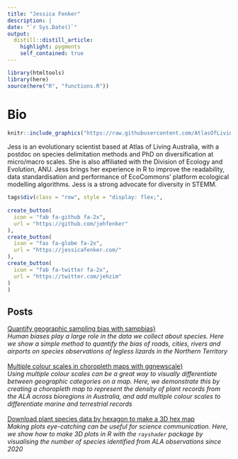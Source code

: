```yaml
---
title: "Jessica Fenker"
description: |
date: "`r Sys.Date()`"
output: 
  distill::distill_article:
    highlight: pygments
    self_contained: true
---
```

```r
library(htmltools)
library(here)
source(here("R", "functions.R"))
```
# Bio
:::float-image
```r
knitr::include_graphics("https://raw.githubusercontent.com/AtlasOfLivingAustralia/ala-labs/main/images/people/jess.jpg")
```
Jess is an evolutionary scientist based at Atlas of Living Australia, with a postdoc on species delimitation methods and PhD on diversification at micro/macro scales. She is also affiliated with the Division of Ecology and Evolution, ANU. Jess brings her experience in R to improve the readability, data standardisation and performance of EcoCommons’ platform ecological modelling algorithms. Jess is a strong advocate for diversity in STEMM.
```r
tags$div(class = "row", style = "display: flex;",
         
create_button(
  icon = "fab fa-github fa-2x",
  url = "https://github.com/jehfenker"
),
create_button(
  icon = "fas fa-globe fa-2x",
  url = "https://jessicafenker.com/"
),
create_button(
  icon = "fab fa-twitter fa-2x",
  url = "https://twitter.com/jehzim"
)
)
```
:::
<h2>Posts</h2>

<a href='https://labs.ala.org.au/posts/2022-07-22_sample-bias/'>Quantify geographic sampling bias with sampbias}</a><br><em>Human biases play a large role in the data we collect about species. Here we show a simple method to quantify the bias of roads, cities, rivers and airports on species observations of legless lizards in the Northern Territory</em><br><br>
<a href='https://labs.ala.org.au/posts/2022-05-23-ggnewscale/'>Multiple colour scales in choropleth maps with ggnewscale}</a><br><em>Using multiple colour scales can be a great way to visually differentiate between geographic categories on a map. Here, we demonstrate this by creating a choropleth map to represent the density of plant records from the ALA across bioregions in Australia, and add multiple colour scales to differentiate marine and terrestrial records</em><br><br>
<a href='https://labs.ala.org.au/posts/2022-05-17_3d-map/'>Download plant species data by hexagon to make a 3D hex map\n</a><br><em>Making plots eye-catching can be useful for science communication. Here, we show how to make 3D plots in R with the `rayshader` package by visualising the number of species identified from ALA observations since 2020</em><br><br>
